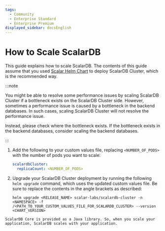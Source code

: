 ```yaml
---
tags:
  - Community
  - Enterprise Standard
  - Enterprise Premium
displayed_sidebar: docsEnglish
---
```


# How to Scale ScalarDB


This guide explains how to scale ScalarDB. The contents of this guide assume that you used [Scalar Helm Chart](https://github.com/scalar-labs/helm-charts) to deploy ScalarDB Cluster, which is the recommended way.

:::note

You might be able to resolve some performance issues by scaling ScalarDB Cluster if a bottleneck exists on the ScalarDB Cluster side. However, sometimes a performance issue is caused by a bottleneck in the backend databases. In such cases, scaling ScalarDB Cluster will not resolve the performance issue. 

Instead, please check where the bottleneck exists. If the bottleneck exists in the backend databases, consider scaling the backend databases.

:::

<Tabs groupId="editions" queryString>
  <TabItem value="scalardb-cluster" label="ScalarDB Cluster (Enterprise edition)" default>

  1. Add the following to your custom values file, replacing `<NUMBER_OF_PODS>` with the number of pods you want to scale:

     ```yaml
     scalardbCluster:
       replicaCount: <NUMBER_OF_PODS>
     ```

  1. Upgrade your ScalarDB Cluster deployment by running the following `helm upgrade` command, which uses the updated custom values file. Be sure to replace the contents in the angle brackets as described:

     ```console
     helm upgrade <RELEASE_NAME> scalar-labs/scalardb-cluster -n <NAMESPACE> -f /<PATH_TO_YOUR_CUSTOM_VALUES_FILE_FOR_SCALARDB_CLUSTER> --version <CHART_VERSION>
     ```

  </TabItem>
  <TabItem value="scalardb-core" label="ScalarDB Core library (Community edition)">

    ScalarDB Core is provided as a Java library. So, when you scale your application, ScalarDB scales with your application.

  </TabItem>
</Tabs>
